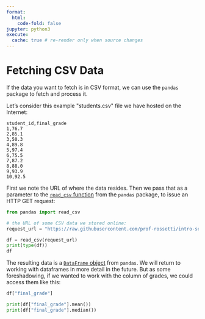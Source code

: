 ```yaml
---
format:
  html:
    code-fold: false
jupyter: python3
execute:
  cache: true # re-render only when source changes
---
```



# Fetching CSV Data


If the data you want to fetch is in CSV format, we can use the `pandas` package to fetch and process it.

Let's consider this example \"students.csv\" file we have hosted on the Internet:


```csv
student_id,final_grade
1,76.7
2,85.1
3,50.3
4,89.8
5,97.4
6,75.5
7,87.2
8,88.0
9,93.9
10,92.5
```

First we note the URL of where the data resides. Then we pass that as a parameter to the [`read_csv` function](https://pandas.pydata.org/docs/reference/api/pandas.read_csv.html) from the `pandas` package, to issue an HTTP GET request:

```python
from pandas import read_csv

# the URL of some CSV data we stored online:
request_url = "https://raw.githubusercontent.com/prof-rossetti/intro-software-dev-python-book/main/docs/data/gradebook.csv"

df = read_csv(request_url)
print(type(df))
df
```

The resulting data is a [`DataFrame` object](https://pandas.pydata.org/docs/reference/api/pandas.DataFrame.html) from `pandas`. We will return to working with dataframes in more detail in the future. But as some foreshadowing, if we wanted to work with the column of grades, we could access them like this:

```python
df["final_grade"]
```

```python
print(df["final_grade"].mean())
print(df["final_grade"].median())
```
